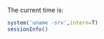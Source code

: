 \section{End}

The current time is: \currenttime

```r
system('uname -srv',intern=T)
sessionInfo()

```
